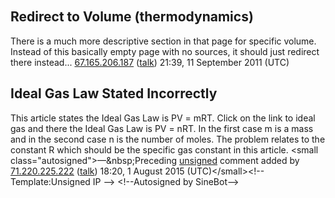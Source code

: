 <article id="7397850" title=Talk:Specific volume>
	<talkpage id="7397850" title="Talk:Specific volume">
{{physics|class=start|importance=low}}

== Redirect to Volume (thermodynamics) ==

There is a much more descriptive section in that page for specific volume. Instead of this basically empty page with no sources, it should just redirect there instead... [[Special:Contributions/67.165.206.187|67.165.206.187]] ([[User talk:67.165.206.187|talk]]) 21:39, 11 September 2011 (UTC)

== Ideal Gas Law Stated Incorrectly ==

This article states the Ideal Gas Law is PV = mRT. Click on the link to ideal gas and there the Ideal Gas Law is PV = nRT. In the first case m is a mass and in the second case n is the number of moles. The problem relates to the constant R which should be the specific gas constant in this article.  &lt;small class=&quot;autosigned&quot;&gt;—&amp;nbsp;Preceding [[Wikipedia:Signatures|unsigned]] comment added by [[Special:Contributions/71.220.225.222|71.220.225.222]] ([[User talk:71.220.225.222|talk]]) 18:20, 1 August 2015 (UTC)&lt;/small&gt;&lt;!-- Template:Unsigned IP --&gt; &lt;!--Autosigned by SineBot--&gt;
	</talkpage>
</article>